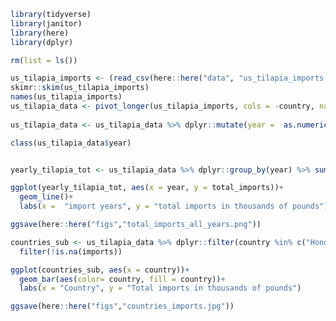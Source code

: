 ```r
library(tidyverse)
library(janitor)
library(here)
library(dplyr)
```
```r
rm(list = ls())

us_tilapia_imports <- (read_csv(here::here("data", "us_tilapia_imports.csv")))
skimr::skim(us_tilapia_imports)
names(us_tilapia_imports)
us_tilapia_data <- pivot_longer(us_tilapia_imports, cols = -country, names_to = "year", values_to = "imports")
  
us_tilapia_data <- us_tilapia_data %>% dplyr::mutate(year =  as.numeric(year)) 

class(us_tilapia_data$year)


yearly_tilapia_tot <- us_tilapia_data %>% dplyr::group_by(year) %>% summarize(total_imports = sum(imports, na.rm = TRUE)) 


```
```r


ggplot(yearly_tilapia_tot, aes(x = year, y = total_imports))+
  geom_line()+
  labs(x =  "import years", y = "total imports in thousands of pounds")

ggsave(here::here("figs","total_imports_all_years.png"))


```
```r


countries_sub <- us_tilapia_data %>% dplyr::filter(country %in% c("Honduras","Costa Rica","Mexico","Ecuador")) %>% 
  filter(!is.na(imports))

ggplot(countries_sub, aes(x = country))+
  geom_bar(aes(color= country, fill = country))+
  labs(x = "Country", y = "Total imports in thousands of pounds")

ggsave(here::here("figs","countries_imports.jpg"))



```

